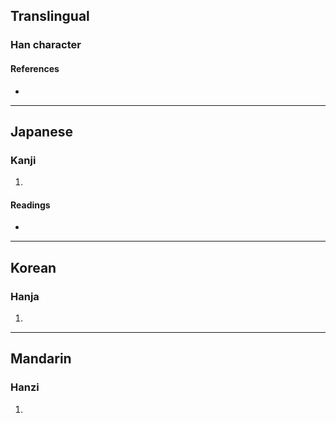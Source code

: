 {{character info}}
==Translingual==

===Han character===
{{Han char|rn=96|rad=玉|as=09|sn=13|four=16115|canj=MGAHM|ids=⿰𤣩星}}

====References====
* {{Han ref|kx=0736.220|dkj=21101|dj=1148.020|hdz=21126.060|uh=7446|ud=29766|bh=DEBC|bd=57020}}

----

==Japanese==

===Kanji===
{{ja-kanji|grade=|rs=玉09}}

# {{rfdef|ja|sort=玉09}}

====Readings====
* {{ja-readings|on=[[せい]] (sei), [[しょう]] (shō)|kun=|nanori=}}

----

==Korean==

===Hanja===
{{ko-hanja|hangeul=성|eumhun=|rv=seong|mr=sŏng|y=seng}}

# {{rfdef|ko|sort=玉09}}

----

==Mandarin==

===Hanzi===
{{cmn-hanzi|pin=[[xīng]] ([[xing1]])|wg=hsing<sup>1</sup>}}

# {{rfdef|cmn|sort=玉09}}